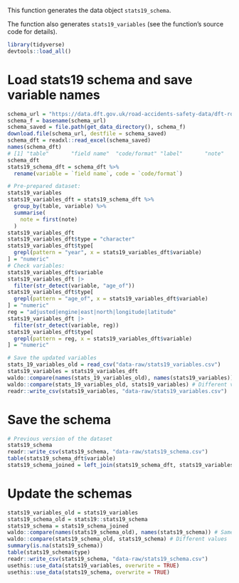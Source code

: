 This function generates the data object `stats19_schema`.

The function also generates `stats19_variables` (see the function's source code
for details).

```r
library(tidyverse)
devtools::load_all()
```


# Load stats19 schema and save variable names

```r
schema_url = "https://data.dft.gov.uk/road-accidents-safety-data/dft-road-casualty-statistics-road-safety-open-dataset-data-guide-2024.xlsx"
schema_f = basename(schema_url)
schema_saved = file.path(get_data_directory(), schema_f)
download.file(schema_url, destfile = schema_saved)
schema_dft = readxl::read_excel(schema_saved)
names(schema_dft)
# [1] "table"       "field name"  "code/format" "label"       "note"       
schema_dft
stats19_schema_dft = schema_dft %>%
  rename(variable = `field name`, code = `code/format`) 

# Pre-prepared dataset:
stats19_variables
stats19_variables_dft = stats19_schema_dft %>%
  group_by(table, variable) %>%
  summarise(
    note = first(note)
  )
stats19_variables_dft
stats19_variables_dft$type = "character"
stats19_variables_dft$type[
  grepl(pattern = "year", x = stats19_variables_dft$variable)
] = "numeric"
# Check variables:
stats19_variables_dft$variable
stats19_variables_dft |>
  filter(str_detect(variable, "age_of"))
stats19_variables_dft$type[
  grepl(pattern = "age_of", x = stats19_variables_dft$variable)
] = "numeric"
reg = "adjusted|engine|east|north|longitude|latitude"
stats19_variables_dft |>
  filter(str_detect(variable, reg))
stats19_variables_dft$type[
  grepl(pattern = reg, x = stats19_variables_dft$variable)
] = "numeric"
```

```r
# Save the updated variables
stats_19_variables_old = read_csv("data-raw/stats19_variables.csv")
stats19_variables = stats19_variables_dft
waldo::compare(names(stats_19_variables_old), names(stats19_variables)) # Same names
waldo::compare(stats_19_variables_old, stats19_variables) # Different values
readr::write_csv(stats19_variables, "data-raw/stats19_variables.csv")
```

# Save the schema

```r
# Previous version of the dataset
stats19_schema
readr::write_csv(stats19_schema, "data-raw/stats19_schema.csv")
table(stats19_schema_dft$variable)
stats19_schema_joined = left_join(stats19_schema_dft, stats19_variables_dft %>% select(variable, type)) 
```

# Update the schemas

```r
stats19_variables_old = stats19_variables
stats19_schema_old = stats19::stats19_schema
stats19_schema = stats19_schema_joined
waldo::compare(names(stats19_schema_old), names(stats19_schema)) # Same names
waldo::compare(stats19_schema_old, stats19_schema) # Different values
summary(is.na(stats19_schema))
table(stats19_schema$type)
readr::write_csv(stats19_schema, "data-raw/stats19_schema.csv")
usethis::use_data(stats19_variables, overwrite = TRUE)
usethis::use_data(stats19_schema, overwrite = TRUE)
```


